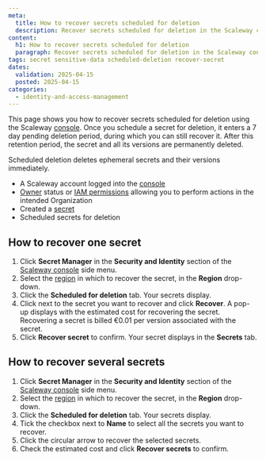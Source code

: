```yaml
---
meta:
  title: How to recover secrets scheduled for deletion
  description: Recover secrets scheduled for deletion in the Scaleway console before they are permanently removed.
content:
  h1: How to recover secrets scheduled for deletion
  paragraph: Recover secrets scheduled for deletion in the Scaleway console before they are permanently removed.
tags: secret sensitive-data scheduled-deletion recover-secret
dates:
  validation: 2025-04-15
  posted: 2025-04-15
categories:
  - identity-and-access-management
---
```


This page shows you how to recover secrets scheduled for deletion using the Scaleway [console](https://console.scaleway.com). Once you schedule a secret for deletion, it enters a 7 day pending deletion period, during which you can still recover it.
After this retention period, the secret and all its versions are permanently deleted.

<Message type="important">
  Scheduled deletion deletes ephemeral secrets and their versions immediately.
</Message>

<Macro id="requirements" />

- A Scaleway account logged into the [console](https://console.scaleway.com)
- [Owner](/iam/concepts/#owner) status or [IAM permissions](/iam/concepts/#permission) allowing you to perform actions in the intended Organization
- Created a [secret](/secret-manager/how-to/create-secret/)
- Scheduled secrets for deletion

## How to recover one secret

1. Click **Secret Manager** in the **Security and Identity** section of the [Scaleway console](https://console.scaleway.com/) side menu.
2. Select the [region](/secret-manager/concepts/#region) in which to recover the secret, in the **Region** drop-down.
3. Click the **Scheduled for deletion** tab. Your secrets display.
4. Click <Icon name="more" /> next to the secret you want to recover and click **Recover**. A pop-up displays with the estimated cost for recovering the secret.
    <Message type="note">
     Recovering a secret is billed €0.01 per version associated with the secret.
    </Message>
5. Click **Recover secret** to confirm. Your secret displays in the **Secrets** tab.

## How to recover several secrets

1. Click **Secret Manager** in the **Security and Identity** section of the [Scaleway console](https://console.scaleway.com/) side menu.
2. Select the [region](/secret-manager/concepts/#region) in which to recover the secret, in the **Region** drop-down.
3. Click the **Scheduled for deletion** tab. Your secrets display.
4. Tick the checkbox next to **Name** to select all the secrets you want to recover.
5. Click the circular arrow to recover the selected secrets.
6. Check the estimated cost and click **Recover secrets** to confirm.